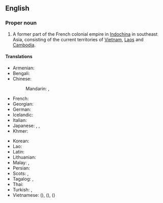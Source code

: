 ==English==
{{wikipedia}}

===Proper noun===
{{en-proper noun}}

# A former part of the French colonial empire in [[Indochina]] in southeast Asia, consisting of the current territories of [[Vietnam]], [[Laos]] and [[Cambodia]].

====Translations====
{{trans-top|area of the French empire}}
* Armenian: {{t|hy|Ֆրանսիական Հնդկաչին}}
* Bengali: {{t|bn|ফরাসি ইন্দোচীন}}
* Chinese:
*: Mandarin: {{t|cmn|法屬印度支那}}, {{t|cmn|法属印度支那|tr=Fǎshǔ Yìndù-Zhīnà}}
* French: {{t+|fr|Indochine française|f}}
* Georgian: {{t|ka|ფრანგული ინდოჩინეთი}}
* German: {{t+|de|Französisch-Indochina|n}}
* Icelandic: {{t|is|Franska Indókína|n}}
* Italian: {{t|it|Indocina francese|f}}
* Japanese: {{t|ja|フランス領インドシナ|tr=フランスりょうインドシナ, furansu-ryō indoshina}}, {{t|ja|仏領印度支那|tr=ふつりょうインドシナ, futsu-ryō indoshina}}, {{t+|ja|仏印|tr=ふついん, futsuin}}
* Khmer: {{t|km|សហភាពឥណ្ឌូចិន}}
{{trans-mid}}
* Korean: {{t|ko|프랑스령 인도차이나}}
* Lao: {{t|lo|ຝຣັ່ງແຫຼັມອິນດູຈີນ}}
* Latin: {{t|la|Indosina Francica|f}}
* Lithuanian: {{t|lt|Prancūzijos Indokinija|f}}
* Malay: {{t|ms|Indochina Perancis}}, {{t|ms|Indo-China Perancis}}
* Persian: {{t|fa|هندوچین فرانسه}}
* Scots: {{t|sco|French Indocheenae}}, {{t|sco|French Indo-Cheenae}}
* Tagalog: {{t|tl|Indotsinang Pranses}}, {{t|tl|Indo-Tsinang Pranses}}
* Thai: {{t|th|อินโดจีนของฝรั่งเศส}}
* Turkish: {{t|tr|Fransız Hindiçini}}, {{t|tr|Fransız Çinhindi}}
* Vietnamese: {{t|vi|Đông Dương thuộc Pháp}} ({{t|vi|[[東洋]][[屬]][[法]]|sc=Hani}}), {{t|vi|Liên bang Đông Dương}} ({{t|vi|[[聯邦]][[東洋]]|sc=Hani}}), {{t|vi|Đông Pháp}} ({{t|vi|[[東]][[法]]|sc=Hani}})
{{trans-bottom}}